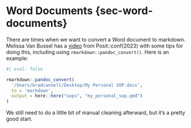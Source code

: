 # Word Documents {sec-word-documents}

There are times when we want to convert a Word document to markdown. Melissa Van Bussel has a [video](https://www.youtube.com/@ggnot2) from Posit::conf(2023) with some tips for doing this, including using `rmarkdown::pandoc_convert()`. Here is an example:

```r
#| eval: false

rmarkdown::pandoc_convert(
  '/Users/bradcannell/Desktop/My Personal SOP.docx', 
  to = 'markdown',
  output = here::here("sops", "my_personal_sop.qmd")
)
```

We still need to do a little bit of manual cleaning afterward, but it's a pretty good start.